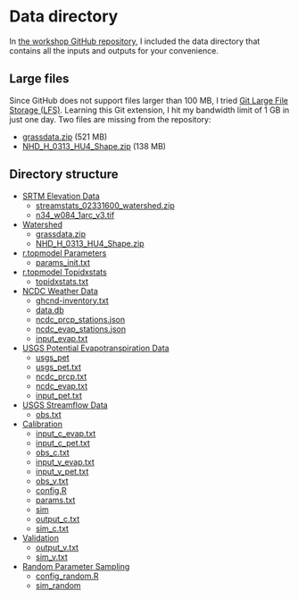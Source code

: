 # Data directory {.unnumbered #sec-data-directory}

In [the workshop GitHub repository](https://github.com/HuidaeCho/nsf-pose-2025-r.topmodel-workshop), I included the data directory that contains all the inputs and outputs for your convenience.

## Large files

Since GitHub does not support files larger than 100 MB, I tried [Git Large File Storage (LFS)](https://git-lfs.github.com/). Learning this Git extension, I hit my bandwidth limit of 1 GB in just one day. Two files are missing from the repository:

- [grassdata.zip](https://workshop.isnew.info/nsf-pose-2025-r.topmodel/data/grassdata.zip) (521 MB)
- [NHD_H_0313_HU4_Shape.zip](https://workshop.isnew.info/nsf-pose-2025-r.topmodel/data/NHD_H_0313_HU4_Shape.zip) (138 MB)

## Directory structure

- [SRTM Elevation Data](#sec-srtm-elevation-data)
    - [streamstats_02331600_watershed.zip](https://github.com/HuidaeCho/nsf-pose-2025-r.topmodel-workshop/raw/master/data/streamstats_02331600_watershed.zip)
    - [n34_w084_1arc_v3.tif](https://github.com/HuidaeCho/nsf-pose-2025-r.topmodel-workshop/raw/master/data/n34_w084_1arc_v3.tif)
- [Watershed](#sec-watershed)
    - [grassdata.zip](https://workshop.isnew.info/nsf-pose-2025-r.topmodel/data/grassdata.zip)
    - [NHD_H_0313_HU4_Shape.zip](https://workshop.isnew.info/nsf-pose-2025-r.topmodel/data/NHD_H_0313_HU4_Shape.zip)
- [r.topmodel Parameters](#sec-r.topmodel-parameters)
    - [params_init.txt](https://github.com/HuidaeCho/nsf-pose-2025-r.topmodel-workshop/raw/master/data/params_init.txt)
- [r.topmodel Topidxstats](#sec-r.topmodel-topidxstats)
    - [topidxstats.txt](https://github.com/HuidaeCho/nsf-pose-2025-r.topmodel-workshop/raw/master/data/topidxstats.txt)
- [NCDC Weather Data](#sec-ncdc-weather-data)
    - [ghcnd-inventory.txt](https://github.com/HuidaeCho/nsf-pose-2025-r.topmodel-workshop/raw/master/data/ghcnd-inventory.txt)
    - [data.db](https://github.com/HuidaeCho/nsf-pose-2025-r.topmodel-workshop/raw/master/data/data.db)
    - [ncdc_prcp_stations.json](https://github.com/HuidaeCho/nsf-pose-2025-r.topmodel-workshop/raw/master/data/ncdc_prcp_stations.json)
    - [ncdc_evap_stations.json](https://github.com/HuidaeCho/nsf-pose-2025-r.topmodel-workshop/raw/master/data/ncdc_evap_stations.json)
    - [input_evap.txt](https://github.com/HuidaeCho/nsf-pose-2025-r.topmodel-workshop/raw/master/data/input_evap.txt)
- [USGS Potential Evapotranspiration Data](#sec-usgs-potential-evapotranspiration-data)
    - [usgs_pet](https://github.com/HuidaeCho/nsf-pose-2025-r.topmodel-workshop/raw/master/data/usgs_pet)
    - [usgs_pet.txt](https://github.com/HuidaeCho/nsf-pose-2025-r.topmodel-workshop/raw/master/data/usgs_pet.txt)
    - [ncdc_prcp.txt](https://github.com/HuidaeCho/nsf-pose-2025-r.topmodel-workshop/raw/master/data/ncdc_prcp.txt)
    - [ncdc_evap.txt](https://github.com/HuidaeCho/nsf-pose-2025-r.topmodel-workshop/raw/master/data/ncdc_evap.txt)
    - [input_pet.txt](https://github.com/HuidaeCho/nsf-pose-2025-r.topmodel-workshop/raw/master/data/input_pet.txt)
- [USGS Streamflow Data](#sec-usgs-streamflow-data)
    - [obs.txt](https://github.com/HuidaeCho/nsf-pose-2025-r.topmodel-workshop/raw/master/data/obs.txt)
- [Calibration](#sec-calibration)
    - [input_c_evap.txt](https://github.com/HuidaeCho/nsf-pose-2025-r.topmodel-workshop/raw/master/data/input_c_evap.txt)
    - [input_c_pet.txt](https://github.com/HuidaeCho/nsf-pose-2025-r.topmodel-workshop/raw/master/data/input_c_pet.txt)
    - [obs_c.txt](https://github.com/HuidaeCho/nsf-pose-2025-r.topmodel-workshop/raw/master/data/obs_c.txt)
    - [input_v_evap.txt](https://github.com/HuidaeCho/nsf-pose-2025-r.topmodel-workshop/raw/master/data/input_v_evap.txt)
    - [input_v_pet.txt](https://github.com/HuidaeCho/nsf-pose-2025-r.topmodel-workshop/raw/master/data/input_v_pet.txt)
    - [obs_v.txt](https://github.com/HuidaeCho/nsf-pose-2025-r.topmodel-workshop/raw/master/data/obs_v.txt)
    - [config.R](https://github.com/HuidaeCho/nsf-pose-2025-r.topmodel-workshop/raw/master/data/config.R)
    - [params.txt](https://github.com/HuidaeCho/nsf-pose-2025-r.topmodel-workshop/raw/master/data/params.txt)
    - [sim](https://github.com/HuidaeCho/nsf-pose-2025-r.topmodel-workshop/raw/master/data/sim)
    - [output_c.txt](https://github.com/HuidaeCho/nsf-pose-2025-r.topmodel-workshop/raw/master/data/output_c.txt)
    - [sim_c.txt](https://github.com/HuidaeCho/nsf-pose-2025-r.topmodel-workshop/raw/master/data/sim_c.txt)
- [Validation](#sec-validation)
    - [output_v.txt](https://github.com/HuidaeCho/nsf-pose-2025-r.topmodel-workshop/raw/master/data/output_v.txt)
    - [sim_v.txt](https://github.com/HuidaeCho/nsf-pose-2025-r.topmodel-workshop/raw/master/data/sim_v.txt)
- [Random Parameter Sampling](#sec-random-parameter-sampling)
    - [config_random.R](https://github.com/HuidaeCho/nsf-pose-2025-r.topmodel-workshop/raw/master/data/config_random.R)
    - [sim_random](https://github.com/HuidaeCho/nsf-pose-2025-r.topmodel-workshop/raw/master/data/sim_random)